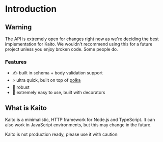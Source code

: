 
# Introduction

## Warning

The API is extremely open for changes right now as we're deciding the best implementation for Kaito.
We wouldn't recommend using this for a future project unless you enjoy broken code. Some people do.

### Features

- ✍ built in schema + body validation support
- ⚡ ultra quick, built on top of [polka](https://www.npmjs.com/package/polka)
- 💪 robust
- 💨 extremely easy to use, built with decorators

## What is Kaito

Kaito is a minimalistic, HTTP framework for Node.js and TypeScript. It can also work in JavaScript environments, but
this may change in the future.

<Callout emoji="⚠">Kaito is not production ready, please use it with caution</Callout>
